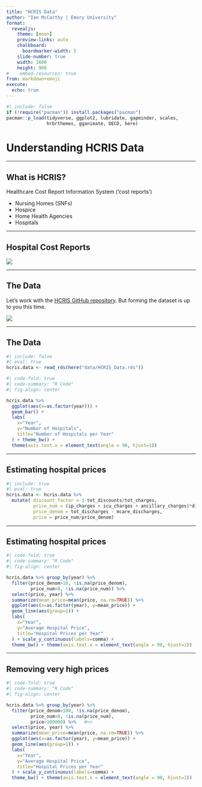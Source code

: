 ```yaml
---
title: "HCRIS Data"
author: "Ian McCarthy | Emory University"
format: 
  revealjs:
    theme: [moon]
    preview-links: auto
    chalkboard:
      boardmarker-width: 5
    slide-number: true
    width: 1600
    height: 900    
#    embed-resources: true
from: markdown+emoji
execute: 
  echo: true
---
```


```r
#| include: false
if (!require("pacman")) install.packages("pacman")
pacman::p_load(tidyverse, ggplot2, lubridate, gapminder, scales,
               hrbrthemes, gganimate, OECD, here)
```


# Understanding HCRIS Data

---

## What is HCRIS?

Healthcare Cost Report Information System ('cost reports')

- Nursing Homes (SNFs)
- Hospice
- Home Health Agencies
- Hospitals 

---

## Hospital Cost Reports

![](pics/HCRIS.png)


---

## The Data

Let's work with the [HCRIS GitHub repository](https://github.com/imccart/HCRIS). But forming the dataset is up to you this time.

::: {.fragment}
![](https://media.giphy.com/media/26DNdV3b6dqn1jzR6/giphy.gif)
:::


---

## The Data

```r
#| include: false
#| eval: true
hcris.data <- read_rds(here("data/HCRIS_Data.rds"))
```

```r
#| code-fold: true
#| code-summary: "R Code"
#| fig-align: center

hcris.data %>% 
  ggplot(aes(x=as.factor(year))) + 
  geom_bar() +
  labs(
    x="Year",
    y="Number of Hospitals",
    title="Number of Hospitals per Year"
  ) + theme_bw() +
  theme(axis.text.x = element_text(angle = 90, hjust=1))
```



---

## Estimating hospital prices

```r
#| include: true
#| eval: true
hcris.data <- hcris.data %>%
  mutate( discount_factor = 1-tot_discounts/tot_charges,
          price_num = (ip_charges + icu_charges + ancillary_charges)*discount_factor - tot_mcare_payment,
          price_denom = tot_discharges - mcare_discharges,
          price = price_num/price_denom)
```

---

## Estimating hospital prices

```r
#| code-fold: true
#| code-summary: "R Code"
#| fig-align: center

hcris.data %>% group_by(year) %>% 
  filter(price_denom>10, !is.na(price_denom), 
         price_num>0, !is.na(price_num)) %>%  
  select(price, year) %>% 
  summarize(mean_price=mean(price, na.rm=TRUE)) %>%
  ggplot(aes(x=as.factor(year), y=mean_price)) + 
  geom_line(aes(group=1)) +
  labs(
    x="Year",
    y="Average Hospital Price",
    title="Hospital Prices per Year"
  ) + scale_y_continuous(labels=comma) +
  theme_bw() + theme(axis.text.x = element_text(angle = 90, hjust=1))
```


---

## Removing very high prices

```r
#| code-fold: true
#| code-summary: "R Code"
#| fig-align: center

hcris.data %>% group_by(year) %>% 
  filter(price_denom>100, !is.na(price_denom), 
         price_num>0, !is.na(price_num),
         price<100000) %>%   #<<
  select(price, year) %>% 
  summarize(mean_price=mean(price, na.rm=TRUE)) %>%
  ggplot(aes(x=as.factor(year), y=mean_price)) + 
  geom_line(aes(group=1)) +
  labs(
    x="Year",
    y="Average Hospital Price",
    title="Hospital Prices per Year"
  ) + scale_y_continuous(labels=comma) +
  theme_bw() + theme(axis.text.x = element_text(angle = 90, hjust=1))
```

